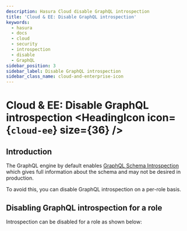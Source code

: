 ```yaml
---
description: Hasura Cloud disable GraphQL introspection
title: 'Cloud & EE: Disable GraphQL introspection'
keywords:
  - hasura
  - docs
  - cloud
  - security
  - introspection
  - disable
  - GraphQL
sidebar_position: 3
sidebar_label: Disable GraphQL introspection
sidebar_class_name: cloud-and-enterprise-icon
---
```



# Cloud & EE: Disable GraphQL introspection <HeadingIcon icon={`cloud-ee`} size={36} />

## Introduction

The GraphQL engine by default enables
[GraphQL Schema Introspection](https://spec.graphql.org/June2018/#sec-Schema-Introspection) which gives full information
about the schema and may not be desired in production.

To avoid this, you can disable GraphQL introspection on a per-role basis.

## Disabling GraphQL introspection for a role

Introspection can be disabled for a role as shown below:

<Thumbnail
  src='/img/graphql/cloud/security/disable-introspection.png'
  alt='Hasura Cloud Console Schema Introspection tab'
/>
